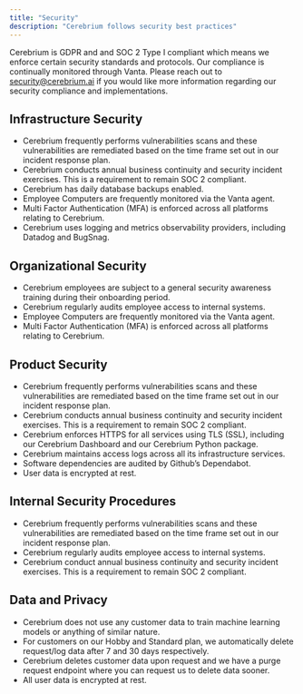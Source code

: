 ```yaml
---
title: "Security"
description: "Cerebrium follows security best practices"
---
```


Cerebrium is GDPR and and SOC 2 Type I compliant which means we enforce certain security standards and protocols. Our compliance is continually monitored through Vanta. Please reach out to security@cerebrium.ai if you would like more information regarding our security compliance and implementations.

## Infrastructure Security

- Cerebrium frequently performs vulnerabilities scans and these vulnerabilities are remediated based on the time frame set out in our incident response plan.
- Cerebrium conducts annual business continuity and security incident exercises. This is a requirement to remain SOC 2 compliant.
- Cerebrium has daily database backups enabled.
- Employee Computers are frequently monitored via the Vanta agent.
- Multi Factor Authentication (MFA) is enforced across all platforms relating to Cerebrium.
- Cerebrium uses logging and metrics observability providers, including Datadog and BugSnag.

## Organizational Security

- Cerebrium employees are subject to a general security awareness training during their onboarding period.
- Cerebrium regularly audits employee access to internal systems.
- Employee Computers are frequently monitored via the Vanta agent.
- Multi Factor Authentication (MFA) is enforced across all platforms relating to Cerebrium.

## Product Security

- Cerebrium frequently performs vulnerabilities scans and these vulnerabilities are remediated based on the time frame set out in our incident response plan.
- Cerebrium conducts annual business continuity and security incident exercises. This is a requirement to remain SOC 2 compliant.
- Cerebrium enforces HTTPS for all services using TLS (SSL), including our Cerebrium Dashboard and our Cerebrium Python package.
- Cerebrium maintains access logs across all its infrastructure services.
- Software dependencies are audited by Github’s Dependabot.
- User data is encrypted at rest.

## Internal Security Procedures

- Cerebrium frequently performs vulnerabilities scans and these vulnerabilities are remediated based on the time frame set out in our incident response plan.
- Cerebrium regularly audits employee access to internal systems.
- Cerebrium conduct annual business continuity and security incident exercises. This is a requirement to remain SOC 2 compliant.

## Data and Privacy

- Cerebrium does not use any customer data to train machine learning models or anything of similar nature.
- For customers on our Hobby and Standard plan, we automatically delete request/log data after 7 and 30 days respectively.
- Cerebrium deletes customer data upon request and we have a purge request endpoint where you can request us to delete data sooner.
- All user data is encrypted at rest.
